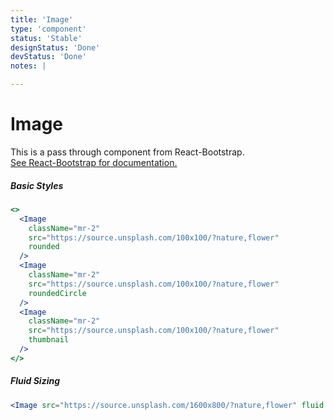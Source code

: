 ```yaml
---
title: 'Image'
type: 'component'
status: 'Stable'
designStatus: 'Done'
devStatus: 'Done'
notes: |

---
```




# Image



<p style={{ fontSize: '1.5em' }}>
  This is a pass through component from React-Bootstrap.<br/>
  <a href="https://react-bootstrap.github.io/components/images/" target="_blank" rel="noopener noreferrer">
    See React-Bootstrap for documentation.
  </a>
</p>

##### Basic Styles

```jsx live
<>
  <Image
    className="mr-2"
    src="https://source.unsplash.com/100x100/?nature,flower"
    rounded
  />
  <Image
    className="mr-2"
    src="https://source.unsplash.com/100x100/?nature,flower"
    roundedCircle
  />
  <Image
    className="mr-2"
    src="https://source.unsplash.com/100x100/?nature,flower"
    thumbnail
  />
</>
```

##### Fluid Sizing

```jsx live
<Image src="https://source.unsplash.com/1600x800/?nature,flower" fluid />
```


